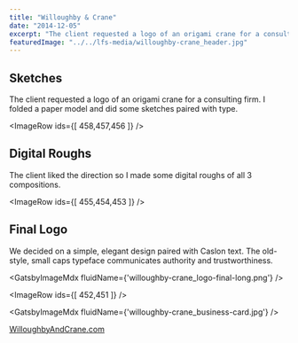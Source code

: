 ```yaml
---
title: "Willoughby & Crane"
date: "2014-12-05"
excerpt: "The client requested a logo of an origami crane for a consulting firm."
featuredImage: "../../lfs-media/willoughby-crane_header.jpg"
---
```



## Sketches

The client requested a logo of an origami crane for a consulting firm. I folded a paper model and did some sketches paired with type.

<ImageRow ids={[ 458,457,456 ]} />

## Digital Roughs

The client liked the direction so I made some digital roughs of all 3 compositions.

<ImageRow ids={[ 455,454,453 ]} />

## Final Logo

We decided on a simple, elegant design paired with Caslon text. The old-style, small caps typeface communicates authority and trustworthiness.

<GatsbyImageMdx fluidName={'willoughby-crane_logo-final-long.png'} />

<ImageRow ids={[ 452,451 ]} />

<GatsbyImageMdx fluidName={'willoughby-crane_business-card.jpg'} />

[WilloughbyAndCrane.com](http://www.willoughbyandcrane.com/)
